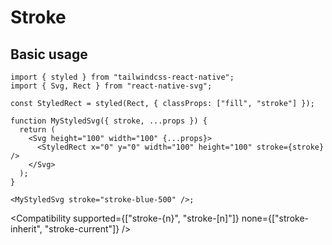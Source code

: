 
# Stroke

## Basic usage

<RNSVG />

```tsx
import { styled } from "tailwindcss-react-native";
import { Svg, Rect } from "react-native-svg";

const StyledRect = styled(Rect, { classProps: ["fill", "stroke"] });

function MyStyledSvg({ stroke, ...props }) {
  return (
    <Svg height="100" width="100" {...props}>
      <StyledRect x="0" y="0" width="100" height="100" stroke={stroke} />
    </Svg>
  );
}

<MyStyledSvg stroke="stroke-blue-500" />;
```

<Compatibility
  supported={["stroke-{n}", "stroke-[n]"]}
  none={["stroke-inherit", "stroke-current"]}
/>
